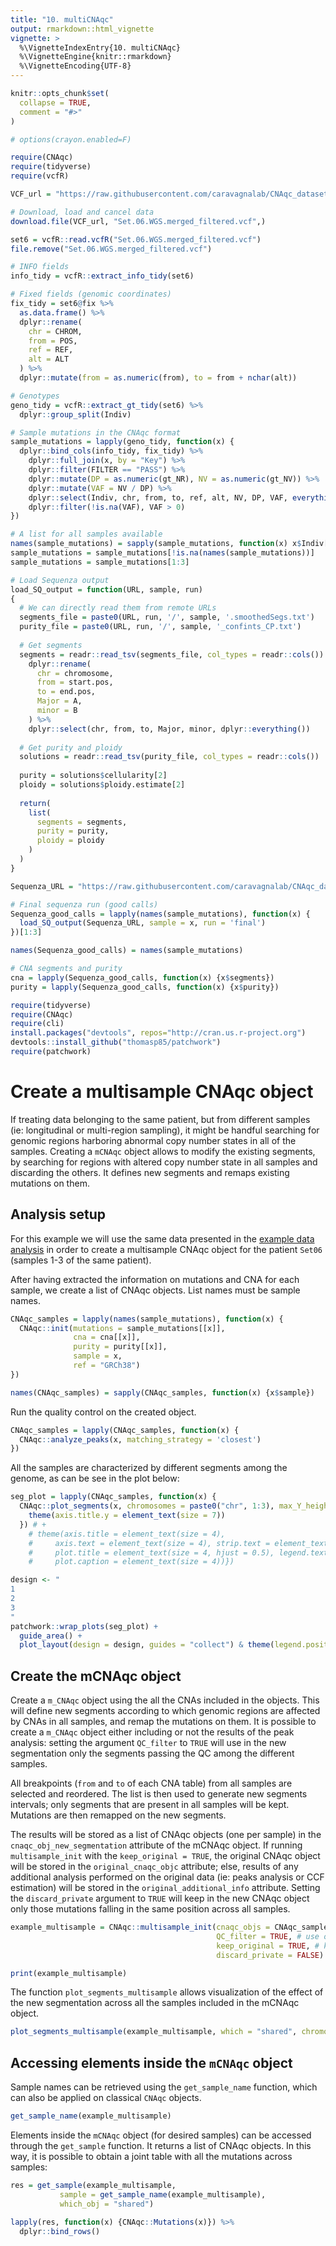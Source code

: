 ```yaml
---
title: "10. multiCNAqc"
output: rmarkdown::html_vignette
vignette: >
  %\VignetteIndexEntry{10. multiCNAqc}
  %\VignetteEngine{knitr::rmarkdown}
  %\VignetteEncoding{UTF-8}
---
```


```r
knitr::opts_chunk$set(
  collapse = TRUE, 
  comment = "#>"
)

# options(crayon.enabled=F)

require(CNAqc)
require(tidyverse)
require(vcfR)

VCF_url = "https://raw.githubusercontent.com/caravagnalab/CNAqc_datasets/main/MSeq_Set06/Mutations/Set.06.WGS.merged_filtered.vcf"

# Download, load and cancel data
download.file(VCF_url, "Set.06.WGS.merged_filtered.vcf",)

set6 = vcfR::read.vcfR("Set.06.WGS.merged_filtered.vcf")
file.remove("Set.06.WGS.merged_filtered.vcf")

# INFO fields 
info_tidy = vcfR::extract_info_tidy(set6)

# Fixed fields (genomic coordinates)
fix_tidy = set6@fix %>%
  as.data.frame() %>%
  dplyr::rename(
    chr = CHROM,
    from = POS,
    ref = REF,
    alt = ALT
  ) %>%
  dplyr::mutate(from = as.numeric(from), to = from + nchar(alt))

# Genotypes
geno_tidy = vcfR::extract_gt_tidy(set6) %>%
  dplyr::group_split(Indiv)

# Sample mutations in the CNAqc format
sample_mutations = lapply(geno_tidy, function(x) {
  dplyr::bind_cols(info_tidy, fix_tidy) %>% 
    dplyr::full_join(x, by = "Key") %>%
    dplyr::filter(FILTER == "PASS") %>% 
    dplyr::mutate(DP = as.numeric(gt_NR), NV = as.numeric(gt_NV)) %>%
    dplyr::mutate(VAF = NV / DP) %>%
    dplyr::select(Indiv, chr, from, to, ref, alt, NV, DP, VAF, everything()) %>%
    dplyr::filter(!is.na(VAF), VAF > 0)
})

# A list for all samples available
names(sample_mutations) = sapply(sample_mutations, function(x) x$Indiv[1])
sample_mutations = sample_mutations[!is.na(names(sample_mutations))]
sample_mutations = sample_mutations[1:3]

# Load Sequenza output
load_SQ_output = function(URL, sample, run)
{
  # We can directly read them from remote URLs
  segments_file = paste0(URL, run, '/', sample, '.smoothedSegs.txt')
  purity_file = paste0(URL, run, '/', sample, '_confints_CP.txt')
  
  # Get segments
  segments = readr::read_tsv(segments_file, col_types = readr::cols()) %>%
    dplyr::rename(
      chr = chromosome,
      from = start.pos,
      to = end.pos,
      Major = A,
      minor = B
    ) %>%
    dplyr::select(chr, from, to, Major, minor, dplyr::everything())
  
  # Get purity and ploidy
  solutions = readr::read_tsv(purity_file, col_types = readr::cols())
  
  purity = solutions$cellularity[2]
  ploidy = solutions$ploidy.estimate[2]
  
  return(
    list(
      segments = segments,
      purity = purity,
      ploidy = ploidy
    )
  )
}

Sequenza_URL = "https://raw.githubusercontent.com/caravagnalab/CNAqc_datasets/main/MSeq_Set06/Copy%20Number/"

# Final sequenza run (good calls)
Sequenza_good_calls = lapply(names(sample_mutations), function(x) {
  load_SQ_output(Sequenza_URL, sample = x, run = 'final')
})[1:3]

names(Sequenza_good_calls) = names(sample_mutations)

# CNA segments and purity
cna = lapply(Sequenza_good_calls, function(x) {x$segments})
purity = lapply(Sequenza_good_calls, function(x) {x$purity})

```

```r
require(tidyverse)
require(CNAqc)
require(cli)
install.packages("devtools", repos="http://cran.us.r-project.org")
devtools::install_github("thomasp85/patchwork")
require(patchwork)

```

# Create a multisample CNAqc object

If treating data belonging to the same patient, but from different samples (ie: longitudinal or multi-region sampling), it might be handful searching for genomic regions harboring abnormal copy number states in all of the samples. Creating a `mCNAqc` object allows to modify the existing segments, by searching for regions with altered copy number state in all samples and discarding the others. It defines new segments and remaps existing mutations on them.

## Analysis setup

For this example we will use the same data presented in the [example data analysis](https://caravagnalab.github.io/CNAqc/articles/a7_example_MSeq.html) in order to create a multisample CNAqc object for the patient `Set06` (samples 1-3 of the same patient).

After having extracted the information on mutations and CNA for each sample, we create a list of CNAqc objects. List names must be sample names.

```r
CNAqc_samples = lapply(names(sample_mutations), function(x) {
  CNAqc::init(mutations = sample_mutations[[x]], 
              cna = cna[[x]], 
              purity = purity[[x]], 
              sample = x,
              ref = "GRCh38")
})

names(CNAqc_samples) = sapply(CNAqc_samples, function(x) {x$sample})
```

Run the quality control on the created object.

```r
CNAqc_samples = lapply(CNAqc_samples, function(x) {
  CNAqc::analyze_peaks(x, matching_strategy = 'closest')
})
```

All the samples are characterized by different segments among the genome, as can be see in the plot below:

```r
seg_plot = lapply(CNAqc_samples, function(x) {
  CNAqc::plot_segments(x, chromosomes = paste0("chr", 1:3), max_Y_height = 3) +
    theme(axis.title.y = element_text(size = 7))
  }) # +
    # theme(axis.title = element_text(size = 4),
    #     axis.text = element_text(size = 4), strip.text = element_text(size = 4),
    #     plot.title = element_text(size = 4, hjust = 0.5), legend.text = element_text(size=6),
    #     plot.caption = element_text(size = 4))})

design <- "
1
2
3
"    
patchwork::wrap_plots(seg_plot) +
  guide_area() +
  plot_layout(design = design, guides = "collect") & theme(legend.position = 'top')

```

## Create the mCNAqc object

Create a `m_CNAqc` object using the all the CNAs included in the objects. This will define new segments according to which genomic regions are affected by CNAs in all samples, and remap the mutations on them. It is possible to create a `m_CNAqc` object either including or not the results of the peak analysis: setting the argument `QC_filter` to `TRUE` will use in the new segmentation only the segments passing the QC among the different samples.  

All breakpoints (`from` and `to` of each CNA table) from all samples are selected and reordered. The list is then used to generate new segments intervals; only segments that are present in all samples will be kept. Mutations are then remapped on the new segments.

The results will be stored as a list of CNAqc objects (one per sample) in the `cnaqc_obj_new_segmentation` attribute of the mCNAqc object. If running `multisample_init` with the `keep_original = TRUE`, the original CNAqc object will be stored in the `original_cnaqc_objc` attribute; else, results of any additional analysis performed on the original data (ie: peaks analysis or CCF estimation) will be stored in the `original_additional_info` attribute. Setting the `discard_private` argument to `TRUE` will keep in the new CNAqc object only those mutations falling in the same position across all samples.

```r
example_multisample = CNAqc::multisample_init(cnaqc_objs = CNAqc_samples, 
                                              QC_filter = TRUE, # use only segments passing QC
                                              keep_original = TRUE, # keep the original CNAqc objects too
                                              discard_private = FALSE) # keep also not private mutations among the samples
```

``` r
print(example_multisample)
```

The function `plot_segments_multisample` allows visualization of the effect of the new segmentation across all the samples included in the mCNAqc object.

```r
plot_segments_multisample(example_multisample, which = "shared", chromosomes = paste0("chr", 1:3)) + ggtitle("New segmentation")
```

## Accessing elements inside the `mCNAqc` object

Sample names can be retrieved using the `get_sample_name` function, which can also be applied on classical `CNAqc` objects.

```r
get_sample_name(example_multisample)
```

Elements inside the `mCNAqc` object (for desired samples) can be accessed through the `get_sample` function. It returns a list of CNAqc objects. In this way, it is possible to obtain a joint table with all the mutations across samples:

```r
res = get_sample(example_multisample, 
           sample = get_sample_name(example_multisample), 
           which_obj = "shared")

lapply(res, function(x) {CNAqc::Mutations(x)}) %>% 
  dplyr::bind_rows()
```

